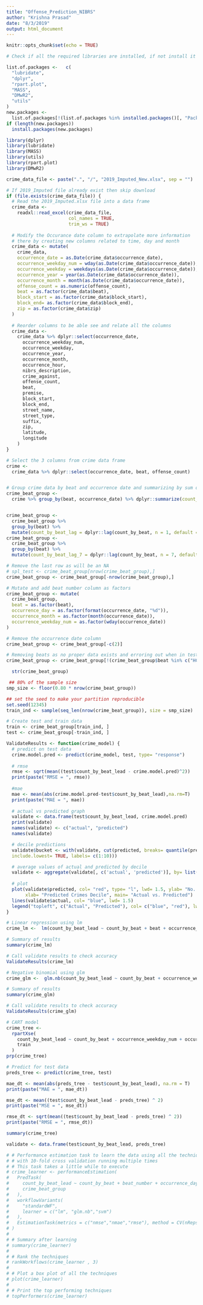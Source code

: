 ```yaml
---
title: "Offense_Prediction_NIBRS"
author: "Krishna Prasad"
date: "8/3/2019"
output: html_document
---
```


```r
knitr::opts_chunk$set(echo = TRUE)
```

```r

# Check if all the required libraries are installed, if not install it

list.of.packages <-   c(
  "lubridate",
  "dplyr",
  "rpart.plot",
  "MASS",
  "DMwR2",
  "utils"
)
new.packages <-
  list.of.packages[!(list.of.packages %in% installed.packages()[, "Package"])]
if (length(new.packages))
  install.packages(new.packages)

```


```r

library(dplyr)
library(lubridate)
library(MASS)
library(utils)
library(rpart.plot)
library(DMwR2)

```



```r

crime_data_file <- paste(".", "/", "2019_Imputed_New.xlsx", sep = "")

# If 2019_Imputed file already exist then skip download
if (file.exists(crime_data_file)) {
  # Read the 2019_Imputed.xlsx file into a data frame
  crime_data <-
    readxl::read_excel(crime_data_file,
                       col_names = TRUE,
                       trim_ws = TRUE)
  
  # Modify the Occurance date column to extrapolate more information
  # there by creating new columns related to time, day and month
  crime_data <- mutate(
    crime_data,
    occurrence_date = as.Date(crime_data$occurrence_date),
    occurrence_weekday_num = wday(as.Date(crime_data$occurrence_date)),
    occurrence_weekday = weekdays(as.Date(crime_data$occurrence_date)),
    occurrence_year = year(as.Date(crime_data$occurrence_date)),
    occurrence_month = month(as.Date(crime_data$occurrence_date)),
    offense_count = as.numeric(offense_count),
    beat = as.factor(crime_data$beat),
    block_start = as.factor(crime_data$block_start),
    block_end= as.factor(crime_data$block_end),
    zip = as.factor(crime_data$zip)
  )
  
  # Reorder columns to be able see and relate all the columns
  crime_data <-
    crime_data %>% dplyr::select(occurrence_date,
      occurrence_weekday_num,
      occurrence_weekday,
      occurrence_year,
      occurrence_month,
      occurrence_hour,
      nibrs_description,
      crime_against,
      offense_count,
      beat,
      premise,
      block_start,
      block_end,
      street_name,
      street_type,
      suffix,
      zip,
      latitude,
      longitude
    )
}
```

```r

# Select the 3 columns from crime data frame
crime <-
  crime_data %>% dplyr::select(occurrence_date, beat, offense_count)


# Group crime data by beat and occurrence date and summarizing by sum of offense counts and order by beat and occurrence date
crime_beat_group <-
  crime %>% group_by(beat, occurrence_date) %>% dplyr::summarize(count_by_beat = sum(offense_count)) %>% arrange(beat, occurrence_date)


crime_beat_group <-
  crime_beat_group %>%
  group_by(beat) %>%
  mutate(count_by_beat_lag = dplyr::lag(count_by_beat, n = 1, default = NA))
crime_beat_group <-
  crime_beat_group %>%
  group_by(beat) %>%
  mutate(count_by_beat_lag_7 = dplyr::lag(count_by_beat, n = 7, default = NA))

# Remove the last row as will be an NA
# spl_test <- crime_beat_group[nrow(crime_beat_group),]
crime_beat_group <- crime_beat_group[-nrow(crime_beat_group),]

# Mutate and add beat number column as factors
crime_beat_group <- mutate(
  crime_beat_group,
  beat = as.factor(beat),
  occurrence_day = as.factor(format(occurrence_date, "%d")),
  occurrence_month = as.factor(month(occurrence_date)),
  occurrence_weekday_num = as.factor(wday(occurrence_date))
)

# Remove the occurrence date column
crime_beat_group <- crime_beat_group[-c(2)]

# Removing beats as no proper data exists and erroring out when in test set
crime_beat_group <- crime_beat_group[!(crime_beat_group$beat %in% c("HCC4","HCC3", "HCC5", "HCC7", "HCSO", "OOJ")),]

  str(crime_beat_group)

```

```r
 
 ## 80% of the sample size
smp_size <- floor(0.80 * nrow(crime_beat_group))

## set the seed to make your partition reproducible
set.seed(12345)
train_ind <- sample(seq_len(nrow(crime_beat_group)), size = smp_size)

# Create test and train data
train <- crime_beat_group[train_ind, ]
test <- crime_beat_group[-train_ind, ]

```

```r
ValidateResults <- function(crime_model) {
  # predict on test data
  crime.model.pred <- predict(crime_model, test, type= "response")
  
  # rmse
  rmse <- sqrt(mean((test$count_by_beat_lead - crime.model.pred)^2))
  print(paste("RMSE = ", rmse))
  
  #mae
  mae <- mean(abs(crime.model.pred-test$count_by_beat_lead),na.rm=T) 
  print(paste("MAE = ", mae))
  
  # actual vs predicted graph
  validate <- data.frame(test$count_by_beat_lead, crime.model.pred)
  print(validate)
  names(validate) <- c("actual", "predicted")
  names(validate)

  # decile predictions
  validate$bucket <- with(validate, cut(predicted, breaks= quantile(predicted, probs= seq(0, 1, 0.1)),
  include.lowest= TRUE, labels= c(1:10)))

  # average values of actual and predicted by decile
  validate <- aggregate(validate[, c('actual', 'predicted')], by= list(validate$bucket), FUN = mean)
  
  # plot
  plot(validate$predicted, col= "red", type= "l", lwd= 1.5, ylab= "No. of Offenses",
       xlab= "Predicted Crimes Decile", main= "Actual vs. Predicted")
  lines(validate$actual, col= "blue", lwd= 1.5)
  legend("topleft", c("Actual", "Predicted"), col= c("blue", "red"), lwd= c(1.5, 1.5), bty= "n", cex= 0.8)
}
```

```r

# Linear regression using lm
crime_lm <-  lm(count_by_beat_lead ~ count_by_beat + beat + occurrence_weekday_num + occurrence_month + occurrence_day, train)

# Summary of results
summary(crime_lm)

# Call validate results to check accuracy
ValidateResults(crime_lm)

```


```r

# Negative binomial using glm
crime_glm <-  glm.nb(count_by_beat_lead ~ count_by_beat + occurrence_weekday_num + occurrence_month + occurrence_day + beat, train, link = log)

# Summary of results
summary(crime_glm)

# Call validate results to check accuracy
ValidateResults(crime_glm)

```

```r

# CART model
crime_tree <-
  rpartXse(
    count_by_beat_lead ~ count_by_beat + occurrence_weekday_num + occurrence_month + occurrence_day + beat,
    train
  )
prp(crime_tree)

# Predict for test data
preds_tree <- predict(crime_tree, test)

mae_dt <- mean(abs(preds_tree - test$count_by_beat_lead), na.rm = T)
print(paste("MAE = ", mae_dt))

mse_dt <- mean((test$count_by_beat_lead - preds_tree) ^ 2)
print(paste("MSE = ", mse_dt))

rmse_dt <- sqrt(mean((test$count_by_beat_lead - preds_tree) ^ 2))
print(paste("RMSE = ", rmse_dt))

summary(crime_tree)

validate <- data.frame(test$count_by_beat_lead, preds_tree)

```


```r

# # Performance estimation task to learn the data using all the techniques 
# # with 10-fold cross validation running multiple times
# # This task takes a little while to execute
# crime_learner <- performanceEstimation(
#   PredTask(
#     count_by_beat_lead ~ count_by_beat + beat_number + occurrence_day + occurrence_weekday_num,
#     crime_beat_group
#   ),
#   workflowVariants(
#     "standardWF",
#     learner = c("lm", "glm.nb","svm")
#   ),
#   EstimationTask(metrics = c("nmse","nmae","rmse"), method = CV(nReps = 2, nFolds = 10))
# )
# 
# # Summary after learning
# summary(crime_learner)
# 
# # Rank the techniques
# rankWorkflows(crime_learner , 3)
# 
# # Plot a box plot of all the techniques
# plot(crime_learner)
# 
# # Print the top performing techniques
# topPerformers(crime_learner)

```
